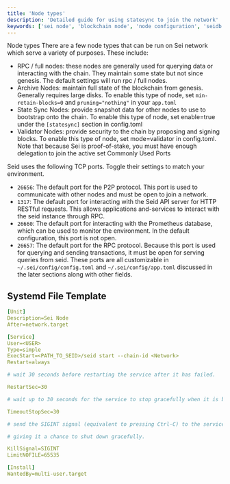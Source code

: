 ```yaml
---
title: 'Node types'
description: 'Detailed guide for using statesync to join the network'
keywords: ['sei node', 'blockchain node', 'node configuration', 'seidb', 'node maintenance', 'system operations']
---
```


Node types
There are a few node types that can be run on Sei network which serve a variety of purposes. These include:

- RPC / full nodes: these nodes are generally used for querying data or interacting with the chain. They maintain some state but not since genesis. The default settings will run rpc / full nodes.
- Archive Nodes: maintain full state of the blockchain from genesis. Generally requires large disks. To enable this type of node, set `min-retain-blocks=0` and `pruning="nothing"` in your `app.toml`
- State Sync Nodes: provide snapshot data for other nodes to use to bootstrap onto the chain. To enable this type of node, set enable=true under the `[statesync]` section in config.toml
- Validator Nodes: provide security to the chain by proposing and signing blocks. To enable this type of node, set mode=validator in config.toml. Note that because Sei is proof-of-stake, you must have enough delegation to join the active set Commonly Used Ports

Seid uses the following TCP ports. Toggle their settings to match your environment.

- `26656`: The default port for the P2P protocol. This port is used to communicate with other nodes and must be open to join a network.
- `1317`: The default port for interacting with the Seid API server for HTTP RESTful requests. This allows applications and-services to interact with the seid instance through RPC.
- `26660`: The default port for interacting with the Prometheus database, which can be used to monitor the environment. In the default configuration, this port is not open.
- `26657`: The default port for the RPC protocol. Because this port is used for querying and sending transactions, it must be open for serving queries from seid. These ports are all customizable in `~/.sei/config/config.toml` and `~/.sei/config/app.toml` discussed in the later sections along with other fields.

## Systemd File Template

```yaml
[Unit]
Description=Sei Node
After=network.target

[Service]
User=<USER>
Type=simple
ExecStart=<PATH_TO_SEID>/seid start --chain-id <Network>
Restart=always

# wait 30 seconds before restarting the service after it has failed.

RestartSec=30

# wait up to 30 seconds for the service to stop gracefully when it is being stopped.

TimeoutStopSec=30

# send the SIGINT signal (equivalent to pressing Ctrl-C) to the service process when it is being stopped

# giving it a chance to shut down gracefully.

KillSignal=SIGINT
LimitNOFILE=65535

[Install]
WantedBy=multi-user.target
```
